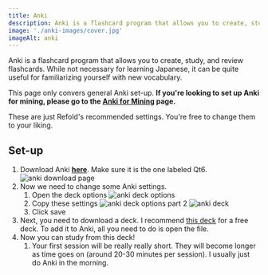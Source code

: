 ```yaml
---
title: Anki
description: Anki is a flashcard program that allows you to create, study, and review flashcards.
image: './anki-images/cover.jpg'
imageAlt: anki
---
```


Anki is a flashcard program that allows you to create, study, and review flashcards. While not necessary for learning Japanese, it can be quite useful for familiarizing yourself with new vocabulary.

This page only convers general Anki set-up. **If you're looking to set up Anki for mining, please go to the [Anki for Mining](/personal-guides/basic-mining) page.**

These are just Refold's recommended settings. You're free to change them to your liking.

## Set-up
1. Download Anki [**here**](https://apps.ankiweb.net/). Make sure it is the one labeled Qt6.
    <Image src={img1} alt="anki download page" class='mx-auto rounded-xl w-full' />
2. Now we need to change some Anki settings.
    1. Open the deck options
        <Image src={img2} alt="anki deck options" class='mx-auto rounded-xl w-full' />        
    2. Copy these settings
        <Image src={img3} alt="anki deck options part 2" class='mx-auto rounded-xl w-full' />
        <Image src={img4} alt="anki deck" class='mx-auto rounded-xl w-full' />
    3. Click save
3. Next, you need to download a deck. I recommend [this deck](https://anacreondjt.gitlab.io/docs/coredeck/) for a free deck. To add it to Anki, all you need to do is open the file.
4. Now you can study from this deck!
    1. Your first session will be really really short. They will become longer as time goes on (around 20-30 minutes per session). I usually just do Anki in the morning.
